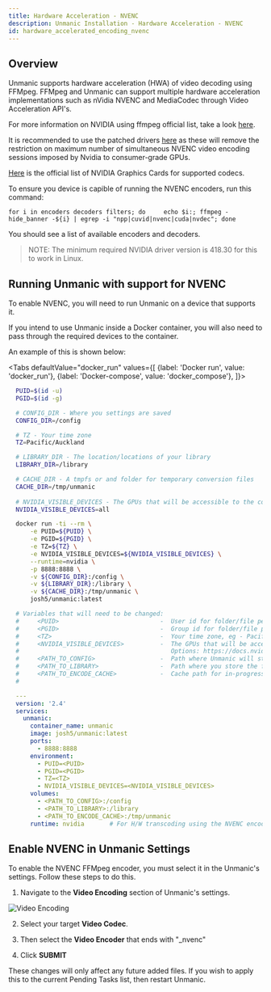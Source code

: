 ```yaml
---
title: Hardware Acceleration - NVENC
description: Unmanic Installation - Hardware Acceleration - NVENC
id: hardware_accelerated_encoding_nvenc
---
```


## Overview

Unmanic supports hardware acceleration (HWA) of video decoding using FFMpeg. FFMpeg and Unmanic can support multiple hardware acceleration implementations such as nVidia NVENC and MediaCodec through Video Acceleration API's.


For more information on NVIDIA using ffmpeg official list, take a look [here](https://developer.nvidia.com/ffmpeg).


It is recommended to use the patched drivers [here](https://github.com/keylase/nvidia-patch) as these will remove the restriction on maximum number of simultaneous NVENC video encoding sessions imposed by Nvidia to consumer-grade GPUs.

[Here](https://developer.nvidia.com/video-encode-and-decode-gpu-support-matrix-new) is the official list of NVIDIA Graphics Cards for supported codecs.

To ensure you device is capible of running the NVENC encoders, run this command:
```
for i in encoders decoders filters; do     echo $i:; ffmpeg -hide_banner -${i} | egrep -i "npp|cuvid|nvenc|cuda|nvdec"; done
```

You should see a list of available encoders and decoders.

> NOTE:
> The minimum required NVIDIA driver version is 418.30 for this to work in Linux.



## Running Unmanic with support for NVENC

To enable NVENC, you will need to run Unmanic on a device that supports it.

If you intend to use Unmanic inside a Docker container, you will also need to pass through the required devices to the container. 

An example of this is shown below:


<Tabs
defaultValue="docker_run"
values={[
{label: 'Docker run', value: 'docker_run'},
{label: 'Docker-compose', value: 'docker_compose'},
]}>
<TabItem value="docker_run">

  ```bash
    PUID=$(id -u)
    PGID=$(id -g)

    # CONFIG_DIR - Where you settings are saved
    CONFIG_DIR=/config

    # TZ - Your time zone
    TZ=Pacific/Auckland

    # LIBRARY_DIR - The location/locations of your library
    LIBRARY_DIR=/library

    # CACHE_DIR - A tmpfs or and folder for temporary conversion files
    CACHE_DIR=/tmp/unmanic
    
    # NVIDIA_VISIBLE_DEVICES - The GPUs that will be accessible to the container
    NVIDIA_VISIBLE_DEVICES=all

    docker run -ti --rm \
        -e PUID=${PUID} \
        -e PGID=${PGID} \
        -e TZ=${TZ} \
        -e NVIDIA_VISIBLE_DEVICES=${NVIDIA_VISIBLE_DEVICES} \
        --runtime=nvidia \
        -p 8888:8888 \
        -v ${CONFIG_DIR}:/config \
        -v ${LIBRARY_DIR}:/library \
        -v ${CACHE_DIR}:/tmp/unmanic \
        josh5/unmanic:latest
  ```

  </TabItem>
  <TabItem value="docker_compose">

  ```yaml
    # Variables that will need to be changed:
    #     <PUID>                            -  User id for folder/file permissions
    #     <PGID>                            -  Group id for folder/file permissions
    #     <TZ>                              -  Your time zone, eg - Pacific/Auckland
    #     <NVIDIA_VISIBLE_DEVICES>          -  The GPUs that will be accessible to the container
    #                                          Options: https://docs.nvidia.com/datacenter/cloud-native/container-toolkit/user-guide.html#gpu-enumeration
    #     <PATH_TO_CONFIG>                  -  Path where Unmanic will store config files
    #     <PATH_TO_LIBRARY>                 -  Path where you store the files that Unmanic will scan
    #     <PATH_TO_ENCODE_CACHE>            -  Cache path for in-progress encoding tasks
    #

    ---
    version: '2.4'
    services:
      unmanic:
        container_name: unmanic
        image: josh5/unmanic:latest
        ports:
          - 8888:8888
        environment:
          - PUID=<PUID>
          - PGID=<PGID>
          - TZ=<TZ>
          - NVIDIA_VISIBLE_DEVICES=<NVIDIA_VISIBLE_DEVICES>
        volumes:
          - <PATH_TO_CONFIG>:/config
          - <PATH_TO_LIBRARY>:/library
          - <PATH_TO_ENCODE_CACHE>:/tmp/unmanic
        runtime: nvidia       # For H/W transcoding using the NVENC encoder
  ```

  </TabItem>
</Tabs>


## Enable NVENC in Unmanic Settings

To enable the NVENC FFMpeg encoder, you must select it in the Unmanic's settings. Follow these steps to do this.

1. Navigate to the **Video Encoding** section of Unmanic's settings.

![Video Encoding](https://raw.githubusercontent.com/Josh5/unmanic/master/docs/images/settings-video-encoding.png)

2. Select your target **Video Codec**.

3. Then select the **Video Encoder** that ends with "_nvenc"

4. Click **SUBMIT**

These changes will only affect any future added files. If you wish to apply this to the current Pending Tasks list, then restart Unmanic.

